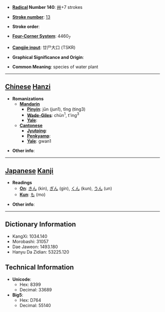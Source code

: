 * '''[[Wiktionary:Chinese radical index| Radical]] Number 140''': [[Wiktionary:Chinese radical index 艸|艸]]+7 strokes

* '''[[Wiktionary:Chinese total strokes index|Stroke number]]''': [[Wiktionary:Chinese total strokes index 13|13]]

* '''Stroke order''': 

* '''[[Wiktionary:Chinese four corner index|Four-Corner System]]''': 4460<sub>7</sub>

* '''[[Wiktionary:Chinese Cangjie index|Cangjie input]]''': 廿尸大口 (TSKR)

* '''Graphical Significance and Origin''': 

* '''Common Meaning''': species of water plant

----

== [[Chinese]] [[Hanzi]] ==

* '''Romanizations'''
** '''[[Mandarin]]'''
*** '''[[Pinyin]]''': jūn (jun1), tǐng (ting3)
*** '''[[Wade-Giles]]''': chün<sup>1</sup>, t'ing<sup>3</sup>
*** '''[[Yale]]''': 
** '''[[Cantonese]]'''
*** '''[[Jyutping]]''':
*** '''[[Penkyamp]]''': 
*** '''[[Yale]]''': gwan1

* '''Other info''': 

----

== [[Japanese]] [[Kanji]] ==

* '''Readings'''
** '''[[On]]''': [[きん]] (kin), [[ぎん]] (gin), [[くん]] (kun), [[うん]] (un)
** '''[[Kun]]''': [[も]] (mo)

* '''Other info''':  

----

== Dictionary Information ==

* KangXi: 1034.140
* Morobashi: 31057
* Dae Jaweon: 1493.180
* Hanyu Da Zidian: 53225.120

== Technical Information ==

* '''Unicode''':
** Hex: 8399
** Decimal: 33689
* '''Big5''':
** Hex: D764
** Decimal: 55140